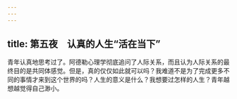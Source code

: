 ```yaml
---
---
---
```

title: 第五夜　认真的人生“活在当下”
---


青年认真地思考过了。阿德勒心理学彻底追问了人际关系，而且认为人际关系的最终目的是共同体感觉。但是，真的仅仅如此就可以吗？我难道不是为了完成更多不同的事情才来到这个世界的吗？人生的意义是什么？我想要过怎样的人生？青年越想越觉得自己渺小。



